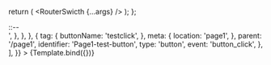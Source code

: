 
<Meta title="Example/switch-router" component={RouterSwicth} />

  return (
    <BrowserRouter>
      <RouterSwicth {...args} />
    </BrowserRouter>
  );
};

<Canvas>
  <Story
   name="default"
    args={{
      appInfos: {
        version: '1.0.0',
        name: 'test',
        type: 'web',
        region: 'cn',
      },
      userSegments: {
        userId: '1111',
      },
      tags: [
        {
          tag: {
            pageName: 'Home',
            channel: 'Web',
            pageType: 'content',
            section: 'sectiontt',
          },
          meta: {
            name: 'page1',
          },
          identifier: '/page1',
          type: 'page',
          event: 'page_view',
          rules: {
            page: {
              testTrack: '<pageName>:<channel>:<pageType>--<section>',
            },
          },
        },
        {
          tag: {
            buttonName: 'testclick',
          },
          meta: {
            location: 'page1',
          },
          parent: '/page1',
          identifier: 'Page1-test-button',
          type: 'button',
          event: 'button_click',
        },
      ],
    }}
  >
    {Template.bind({})}
  </Story>
</Canvas>
